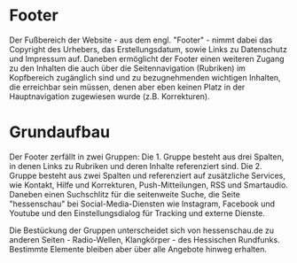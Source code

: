 
<Meta of={PageFooterStories} />

# Footer

Der Fußbereich der Website - aus dem engl. "Footer" - nimmt dabei das Copyright des Urhebers, das Erstellungsdatum, sowie Links zu Datenschutz und Impressum auf.
Daneben ermöglicht der Footer einen weiteren Zugang zu den Inhalten die auch über die Seitennavigation (Rubriken) im Kopfbereich zugänglich sind und 
zu bezugnehmenden wichtigen Inhalten, die erreichbar sein müssen, denen aber eben keinen Platz in der Hauptnavigation zugewiesen wurde (z.B. Korrekturen).

# Grundaufbau

Der Footer zerfällt in zwei Gruppen:
Die 1. Gruppe besteht aus drei Spalten, in denen Links zu Rubriken und deren Inhalte referenziert sind.
Die 2. Gruppe besteht aus zwei Spalten und referenziert auf zusätzliche Services, wie Kontakt, Hilfe und Korrekturen, Push-Mitteilungen, RSS und Smartaudio.
Daneben einen Suchschlitz für die seitenweite Suche, die Seite "hessenschau" bei Social-Media-Diensten wie Instagram, Facebook und Youtube und den
Einstellungsdialog für Tracking und externe Dienste.

Die Bestückung der Gruppen unterscheidet sich von hessenschau.de zu anderen Seiten - Radio-Wellen, Klangkörper -  des Hessischen Rundfunks. 
Bestimmte Elemente bleiben aber über alle Angebote hinweg erhalten.


<Story of={PageFooterStories.Seitenfooter} />




